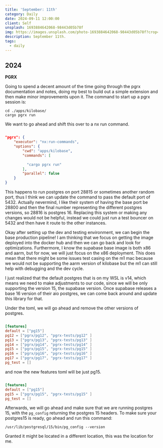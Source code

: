 ```yaml
---
title: 'September: 11th'
category: Daily
date: 2024-09-11 12:00:00
client: Self
unsplash: 1693884642068-98443d05b78f
img: https://images.unsplash.com/photo-1693884642068-98443d05b78f?crop=entropy&cs=srgb&fm=jpg&ixid=MnwzNjM5Nzd8MHwxfHJhbmRvbXx8fHx8fHx8fDE2ODE3NDg2ODY&ixlib=rb-4.0.3&q=85
description: September 11th. 
tags:
  - daily
---
```



## 2024

**PGRX**

Going to spend a decent amount of the time going through the pgrx documentation and notes, doing my best to build out a simple extension and then make minor improvements upon it.
The command to start up a pgrx session is:

```shell
cd ./apps/kilobase/
cargo pgrx run
```

We want to go ahead and shift this over to a nx run command.

```json

"pgrx": {
    "executor": "nx:run-commands",
    "options": {
        "cwd": "apps/kilobase",
        "commands": [
          
          "cargo pgrx run"
        ],
        "parallel": false
    }
}

```

This happens to run postgres on port 28815 or sometimes another random port, thus I think we can update the command to pass the default port of 5432.
Actually nevermind, I like their system of having the base port be 28800 and then the final number representing the different postgres versions, so 28816 is postgres 16.
Replacing this system or making any changes would not be helpful, instead we could just run a test bouncer on 5432 and then have it route to the other instances.

Okay after setting up the dev and testing environment, we can begin the base production pipeline!
I am thinking that we focus on getting the image deployed into the docker hub and then we can go back and look for optimizations.
Furthermore, I know the supabase base image is both x86 and aarm, but for now, we will just focus on the x86 deployment.
This does mean that there might be some issues test casing on the m1 mac because we would not be supporting the aarm version of kilobase but the m1 can still help with debugging and the dev cycle.

I just realized that the default postgres that is on my WSL is v14, which means we need to make adjustments to our code, since we will be only supporting the version 15, the supabase version.
Once supabase releases a base 16 version of their aio postgres, we can come back around and update this library for that.

Under the toml, we will go ahead and remove the other versions of postgres.

```toml

[features]
default = ["pg15"]
pg12 = ["pgrx/pg12", "pgrx-tests/pg12" ]
pg13 = ["pgrx/pg13", "pgrx-tests/pg13" ]
pg14 = ["pgrx/pg14", "pgrx-tests/pg14" ]
pg15 = ["pgrx/pg15", "pgrx-tests/pg15" ]
pg16 = ["pgrx/pg16", "pgrx-tests/pg16" ]
pg17 = ["pgrx/pg17", "pgrx-tests/pg17" ]
pg_test = []

```

and now the new features toml will be just pg15.

```toml

[features]
default = ["pg15"]
pg15 = ["pgrx/pg15", "pgrx-tests/pg15" ]
pg_test = []

```

Afterwards, we will go ahead and make sure that we are running postgres 15, with the `pg_config` returning the postgres 15 headers.
To make sure your postgres15 is ready, go ahead and run this command:

```shell
/usr/lib/postgresql/15/bin/pg_config --version
```

Granted it might be located in a different location, this was the location for me.
